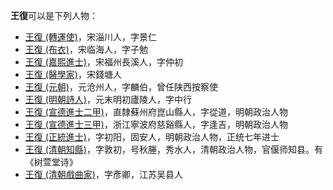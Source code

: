 '''王復'''可以是下列人物：
* [[王復_(轉運使)|王復 (轉運使)]]，宋淄川人，字景仁
* [[王復_(布衣)|王復 (布衣)]]，宋临海人，字子勉
* [[王復_(嘉熙進士)|王復 (嘉熙進士)]]，宋福州長溪人，字仲初
* [[王復_(醫學家)|王復 (醫學家)]]，宋錢塘人
* [[王復_(元朝)|王復 (元朝)]]，元沧州人，字麟伯，曾任陕西按察使
* [[王復_(明朝詩人)|王復 (明朝詩人)]]，元末明初廬陵人，字中行
* [[王復_(宣德進士二甲)|王復 (宣德進士二甲)]]，直隸蘇州府崑山縣人，字從道，明朝政治人物
* [[王復_(宣德進士三甲)|王復 (宣德進士三甲)]]，浙江寧波府慈谿縣人，字逢吉，明朝政治人物
* [[王復_(正統進士)|王復 (正統進士)]]，字初阳，固安人，明朝政治人物，正统七年进士
* [[王復_(清朝知縣)|王復 (清朝知縣)]]，字敦初，号秋塍，秀水人，清朝政治人物，官偃师知县。有《树萱堂诗》 
* [[王復_(清朝戲曲家)|王復 (清朝戲曲家)]]，字彥卿，江苏吴县人
{{disambig|cat=二字王姓人名消歧義|fu}}